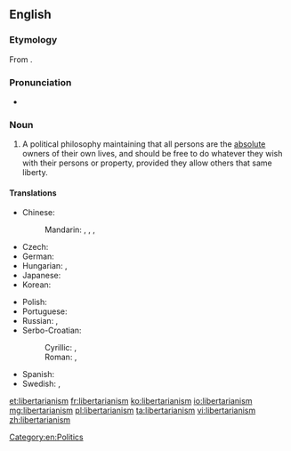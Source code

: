 ==English==
{{wikipedia}}

===Etymology===
From {{suffix|libertarian|ism|lang=en}}.

===Pronunciation===
* {{a|UK}} {{IPA|/lɪbəˈtɛːɹɪənɪz(ə)m/|lang=en}}

===Noun===
{{en-noun}}

# A political philosophy maintaining that all persons are the [[absolute]] owners of their own lives, and should be free to do whatever they wish with their persons or property, provided they allow others that same liberty.

====Translations====
{{trans-top|political philosophy}}
* Chinese:
*: Mandarin: {{t+|cmn|自由意志主義|sc=Hani}}, {{t+|cmn|自由意志主义|tr=zìyóu yìzhì zhǔyì|sc=Hani}}, {{t|cmn|自由意志論|sc=Hani}}, {{t|cmn|自由意志论|tr=zìyóu yìzhì lùn|sc=Hani}}
* Czech: {{t|cs|libertarianismus|m}}
* German: {{t|de|Libertarismus}}
* Hungarian: {{t|hu|libertarianizmus}}, {{t|hu|libertarizmus}}
* Japanese: {{t|ja|リバタリアニズム|tr=ribatarianizumu|sc=Jpan}}
* Korean: {{t|ko|자유지상주의|sc=Kore}}
{{trans-mid}}
* Polish: {{t|pl|libertarianizm|m}}
* Portuguese: {{t|pt|libertarianismo}}
* Russian: {{t|ru|либертариани́зм|m|sc=Cyrl}}, {{t+|ru|либертариа́нство|n|sc=Cyrl}}
* Serbo-Croatian: 
*: Cyrillic: {{t|sh|либертаријанизам|m}}, {{t|sh|слободарство|n}}
*: Roman: {{t|sh|libertarijanizam|m}}, {{t|sh|slobodarstvo|n}}
* Spanish: {{t+|es|libertarismo|m}}
* Swedish: {{t|sv|nyliberalism|n}}, {{t|sv|libertarianism|n}}
{{trans-bottom}}

[[Category:en:Politics]]

[[et:libertarianism]]
[[fr:libertarianism]]
[[ko:libertarianism]]
[[io:libertarianism]]
[[mg:libertarianism]]
[[pl:libertarianism]]
[[ta:libertarianism]]
[[vi:libertarianism]]
[[zh:libertarianism]]